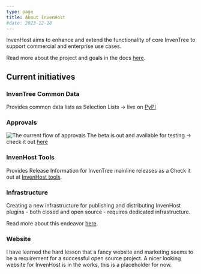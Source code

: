 ```yaml
---
type: page
title: About InvenHost
#date: 2023-12-18
---
```


InvenHost aims to enhance and extend the functionality of core InvenTree to support commercial and enterprise use cases.

Read more about the project and goals in the docs [here](https://doc.invenhost.com/).

## Current initiatives

### InvenTree Common Data

Provides common data lists as Selection Lists -> live on [PyPI](https://pypi.org/project/inventree-common-data/)

### Approvals

![The current flow of approvals](/images/plgapr_06_intro.gif)
The beta is out and available for testing -> check it out [here](https://doc.invenhost.com/inventree_approval/main/)

### InvenHost Tools

Provides Release Information for InvenTree mainline releases as a Check it out at [InvenHost tools](https://tools1.invenhost.com/).

### Infrastructure

Creating a new infrastructure for publishing and distributing InvenHost plugins - both closed and open source - requires dedicated infrastructure.

Read more about this endeavor [here](https://doc.invenhost.com/invenhost/main/services).

### Website

I have learned the hard lesson that a fancy website and marketing seems to be a requirement for a successful open source project.
A nicer looking website for InvenHost is in the works, this is a placeholder for now.

